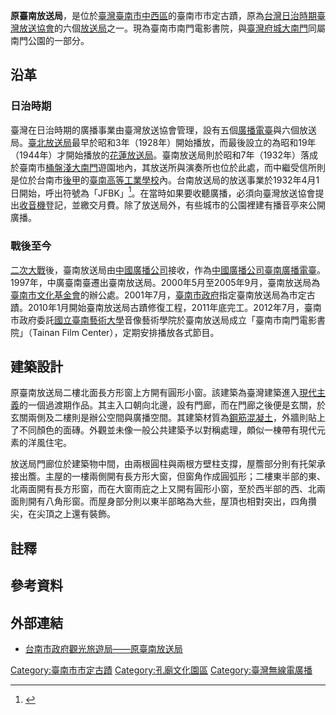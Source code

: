 {{tw monument
|name=原臺南放送局
|formername=臺南放送局
|image=原臺南放送局.JPG
|imagename=原臺南放送局
{{Infobox mapframe|tyep=shape|zoom=15|frame-width=280}}
|othername= 南門電影書院
|formalname=
|level=直轄市定古蹟
|class=日治建築
|time={{JPN}}昭和七年（1932年）
|location={{TWN}}臺南市中西區南門路38號（南門公園內）
|open=現已開放，並委託國立台南藝術大學音像紀錄與影像維護研究所經營
|cost=
|website=
|coordinates={{coord|22.986356727445333|120.20377755091782|type:landmark|display=it}}
|reg_url =https://nchdb.boch.gov.tw/assets/advanceSearch/monument/20010716000001
}}
'''原臺南放送局'''，是位於[[臺灣|臺灣]][[臺南市|臺南市]][[中西區_(臺灣)|中西區]]的臺南市市定古蹟，原為[[臺灣日治時期|台灣日治時期]][[臺灣放送協會|臺灣放送協會]]的六個[[放送局|放送局]]{{NoteTag|1=六個放送局分別設在臺北、板橋、臺中、臺南、嘉義與花蓮。}}之一{{r|傅}}。現為臺南市南門電影書院，與[[臺灣府城大南門|臺灣府城大南門]]同屬南門公園的一部分。

== 沿革 ==
{{Multiple image
|align=left
|direction = vertical
|width = 180
|image1 = 臺南放送局.jpg
|caption1 =<center>日治時期的臺南放送局</center>
|image2 =中廣臺南廣播電臺.JPG
|caption2 =<center>中廣時期的原臺南放送局廳舍</center>
}}
===日治時期===

臺灣在日治時期的廣播事業由臺灣放送協會管理，設有五個[[廣播電臺|廣播電臺]]與六個放送局{{r|傅}}。[[臺北放送局|臺北放送局]]最早於昭和3年（1928年）開始播放，而最後設立的為昭和19年（1944年）才開始播放的[[中廣花蓮台|花蓮放送局]]。臺南放送局則於昭和7年（1932年）落成於臺南市[[桶盤淺|桶盤淺]][[寧南門_(臺南市)|大南門]]遊園地內，其放送所與演奏所也位於此處，而中繼受信所則是位於台南市[[後甲|後甲]]的[[臺灣總督府臺南高等工業學校|臺南高等工業學校]]內。台南放送局的放送事業於1932年4月1日開始，呼出符號為「JFBK」<ref>{{Cite web|title=官廳用無線電信無線電話規則第一條第七號ニ依ル放送無線電話設施ノ件|url=http://ds3.th.gov.tw/ds3/app007/list3.php?ID1=0071031488a003|accessdate=|author=|date=1932-04-01|format=|publisher=台灣總督府府報|language=}}{{Dead link}}</ref>。在當時如果要收聽廣播，必須向臺灣放送協會提出[[收音機|收音機]]登記，並繳交月費{{r|傅}}。除了放送局外，有些城市的公園裡建有播音亭來公開廣播{{r|傅}}。

===戰後至今===
[[二次大戰|二次大戰]]後，臺南放送局由[[中國廣播公司|中國廣播公司]]接收，作為[[中國廣播公司臺南廣播電臺|中國廣播公司臺南廣播電臺]]。1997年，中廣臺南臺遷出臺南放送局。2000年5月至2005年9月，臺南放送局為[[臺南市文化基金會|臺南市文化基金會]]的辦公處。2001年7月，[[臺南市政府|臺南市政府]]指定臺南放送局為市定古蹟{{r|遠}}。2010年1月開始臺南放送局古蹟修復工程，2011年底完工。2012年7月，臺南市政府委託[[國立臺南藝術大學|國立臺南藝術大學]]音像藝術學院於臺南放送局成立「臺南市南門電影書院」（Tainan Film Center），定期安排播放各式節目。

== 建築設計 == 

原臺南放送局二樓北面長方形窗上方開有圓形小窗。該建築為臺灣建築進入[[現代主義|現代主義]]的一個過渡期作品。其主入口朝向北邊，設有門廊，而在門廊之後便是玄關，於玄關兩側及二樓則是辦公空間與廣播空間。其建築材質為[[鋼筋混凝土|鋼筋混凝土]]，外牆則貼上了不同顏色的面磚{{r|傅}}。外觀並未像一般公共建築予以對稱處理，頗似一棟帶有現代元素的洋風住宅。

放送局門廊位於建築物中間，由兩根圓柱與兩根方壁柱支撐，屋簷部分則有托架承接出簷。主屋的一樓兩側開有長方形大窗，但窗角作成圓弧形；二樓東半部的東、北兩面開有長方形窗，而在大窗雨庇之上又開有圓形小窗，至於西半部的西、北兩面則開有八角形窗。而屋身部分則以東半部略為大些，屋頂也相對突出，四角攢尖，在尖頂之上還有裝飾。

== 註釋 ==
<div class="references-small">
{{NoteFoot}}
</div>
== 參考資料 ==
{{reflist|refs=
<ref name="傅">{{cite book|author=傅朝卿 |title=台南市古蹟與歷史建築總覽 |publisher=台灣建築與文化資產出版社 |location=台南市 |isbn=957-30880-4-5 |pages=227頁|date=2001年11月}}</ref>
<ref name="遠">{{cite book|author=遠流台灣館 |title=台南歷史深度旅遊 |date=2003-02-01 |publisher=[[遠流出版公司|遠流出版公司]] |location=台北市 |isbn=9573247984|pages=173頁}}</ref>
}}

== 外部連結 ==
*[http://www.twtainan.net/zh-tw/Attractions/Detail/757/%E8%87%BA%E5%8D%97%E5%B8%82%E5%8D%97%E9%96%80%E9%9B%BB%E5%BD%B1%E6%9B%B8%E9%99%A2-%E5%8E%9F%E5%8F%B0%E5%8D%97%E6%94%BE%E9%80%81%E5%B1%80- 台南市政府觀光旅遊局——原臺南放送局]{{Webarchive|url=https://archive.is/20161211074222/http://www.twtainan.net/zh-tw/Attractions/Detail/757/%E8%87%BA%E5%8D%97%E5%B8%82%E5%8D%97%E9%96%80%E9%9B%BB%E5%BD%B1%E6%9B%B8%E9%99%A2-%E5%8E%9F%E5%8F%B0%E5%8D%97%E6%94%BE%E9%80%81%E5%B1%80- |date=2016-12-11 }}

{{臺南市古蹟}}
{{台灣直轄市定古蹟}}
{{臺灣總督府交通局}}
[[Category:臺南市市定古蹟|Category:臺南市市定古蹟]]
[[Category:孔廟文化園區|Category:孔廟文化園區]]
[[Category:臺灣無線電廣播|Category:臺灣無線電廣播]]